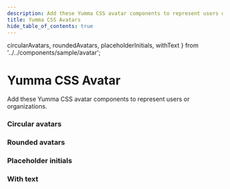 ```yaml
---
description: Add these Yumma CSS avatar components to represent users or organizations.
title: Yumma CSS Avatars
hide_table_of_contents: true
---
```


  circularAvatars,
  roundedAvatars,
  placeholderInitials,
  withText
} from '../../components/sample/avatar';

# Yumma CSS Avatar

Add these Yumma CSS avatar components to represent users or organizations.

### Circular avatars

<Preview
  data = {circularAvatars}
  useCenter
  usePadding
  useTabs
  useVersion='1d7891e'
/>

### Rounded avatars

<Preview
  data = {roundedAvatars}
  useCenter
  usePadding
  useTabs
  useVersion='1d7891e'
/>

### Placeholder initials

<Preview
  data = {placeholderInitials}
  useCenter
  usePadding
  useTabs
  useVersion='1d7891e'
/>

### With text

<Preview
  data = {withText}
  useCenter
  usePadding
  useTabs
  useVersion='1d7891e'
/>
